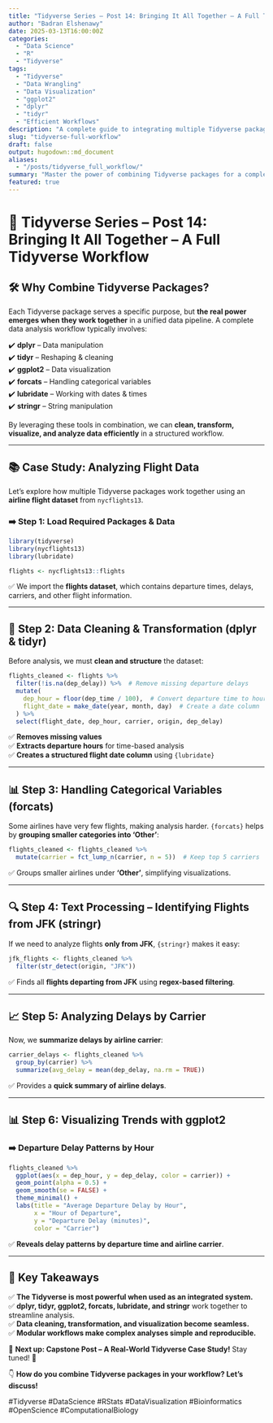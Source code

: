 ```yaml
---
title: "Tidyverse Series – Post 14: Bringing It All Together – A Full Tidyverse Workflow"
author: "Badran Elshenawy"
date: 2025-03-13T16:00:00Z
categories:
  - "Data Science"
  - "R"
  - "Tidyverse"
tags:
  - "Tidyverse"
  - "Data Wrangling"
  - "Data Visualization"
  - "ggplot2"
  - "dplyr"
  - "tidyr"
  - "Efficient Workflows"
description: "A complete guide to integrating multiple Tidyverse packages into a seamless data analysis workflow. Learn how to clean, transform, visualize, and analyze data efficiently."
slug: "tidyverse-full-workflow"
draft: false
output: hugodown::md_document
aliases:
  - "/posts/tidyverse_full_workflow/"
summary: "Master the power of combining Tidyverse packages for a complete data analysis workflow. Learn how dplyr, tidyr, ggplot2, and more work together for seamless analysis."
featured: true
---
```



# 🔬 Tidyverse Series – Post 14: Bringing It All Together – A Full Tidyverse Workflow

## 🛠 Why Combine Tidyverse Packages?

Each Tidyverse package serves a specific purpose, but **the real power emerges when they work together** in a unified data pipeline. A complete data analysis workflow typically involves:

✔️ **dplyr** – Data manipulation  
✔️ **tidyr** – Reshaping & cleaning  
✔️ **ggplot2** – Data visualization  
✔️ **forcats** – Handling categorical variables  
✔️ **lubridate** – Working with dates & times  
✔️ **stringr** – String manipulation  

By leveraging these tools in combination, we can **clean, transform, visualize, and analyze data efficiently** in a structured workflow.

---

## 📚 **Case Study: Analyzing Flight Data**

Let’s explore how multiple Tidyverse packages work together using an **airline flight dataset** from `nycflights13`.

### **➡️ Step 1: Load Required Packages & Data**
```r
library(tidyverse)
library(nycflights13)
library(lubridate)

flights <- nycflights13::flights
```

✅ We import the **flights dataset**, which contains departure times, delays, carriers, and other flight information.

---

## **🚀 Step 2: Data Cleaning & Transformation (dplyr & tidyr)**

Before analysis, we must **clean and structure** the dataset:

```r
flights_cleaned <- flights %>%
  filter(!is.na(dep_delay)) %>%  # Remove missing departure delays
  mutate(
    dep_hour = floor(dep_time / 100),  # Convert departure time to hours
    flight_date = make_date(year, month, day)  # Create a date column
  ) %>%
  select(flight_date, dep_hour, carrier, origin, dep_delay)
```

✅ **Removes missing values**  
✅ **Extracts departure hours** for time-based analysis  
✅ **Creates a structured flight date column** using `{lubridate}`

---

## **📊 Step 3: Handling Categorical Variables (forcats)**

Some airlines have very few flights, making analysis harder. `{forcats}` helps by **grouping smaller categories into ‘Other’**:

```r
flights_cleaned <- flights_cleaned %>%
  mutate(carrier = fct_lump_n(carrier, n = 5))  # Keep top 5 carriers
```

✅ Groups smaller airlines under **‘Other’**, simplifying visualizations.

---

## **🔍 Step 4: Text Processing – Identifying Flights from JFK (stringr)**

If we need to analyze flights **only from JFK**, `{stringr}` makes it easy:

```r
jfk_flights <- flights_cleaned %>%
  filter(str_detect(origin, "JFK"))
```

✅ Finds all **flights departing from JFK** using **regex-based filtering**.

---

## **📈 Step 5: Analyzing Delays by Carrier**

Now, we **summarize delays by airline carrier**:

```r
carrier_delays <- flights_cleaned %>%
  group_by(carrier) %>%
  summarize(avg_delay = mean(dep_delay, na.rm = TRUE))
```

✅ Provides a **quick summary of airline delays**.

---

## **📊 Step 6: Visualizing Trends with ggplot2**

### **➡️ Departure Delay Patterns by Hour**

```r
flights_cleaned %>%
  ggplot(aes(x = dep_hour, y = dep_delay, color = carrier)) +
  geom_point(alpha = 0.5) +
  geom_smooth(se = FALSE) +
  theme_minimal() +
  labs(title = "Average Departure Delay by Hour",
       x = "Hour of Departure",
       y = "Departure Delay (minutes)",
       color = "Carrier")
```

✅ **Reveals delay patterns by departure time and airline carrier**.

---

## **📌 Key Takeaways**

✅ **The Tidyverse is most powerful when used as an integrated system.**  
✅ **dplyr, tidyr, ggplot2, forcats, lubridate, and stringr** work together to streamline analysis.  
✅ **Data cleaning, transformation, and visualization become seamless.**  
✅ **Modular workflows make complex analyses simple and reproducible.**  

📌 **Next up: Capstone Post – A Real-World Tidyverse Case Study!** Stay tuned! 🚀

👇 **How do you combine Tidyverse packages in your workflow? Let’s discuss!**

#Tidyverse #DataScience #RStats #DataVisualization #Bioinformatics #OpenScience #ComputationalBiology

